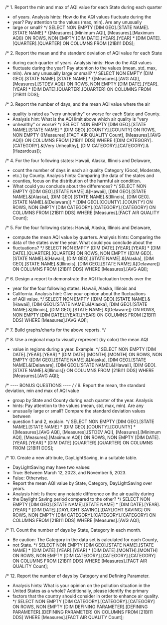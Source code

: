 /* 1. Report the min and max of AQI value for each State during each quarter
 *  of years. Analysis hints: How do the AQI values fluctuate during the
 *  year? Pay attention to the values (max, min). Are any unusually
 *  large or small?
 */
SELECT
    NON EMPTY
        [DIM GEO].[STATE NAME].[STATE NAME] *
		{[Measures].[Minimum AQI], [Measures].[Maximum AQI]} ON ROWS,
    NON EMPTY
        [DIM DATE].[YEAR].[YEAR] *
        [DIM DATE].[QUARTER].[QUARTER] ON COLUMNS
FROM [21BI11 DDS];

/* 2. Report the mean and the standard deviation of AQI value for each State
 *  during each quarter of years. Analysis hints: How do the AQI values
 *  fluctuate during the year? Pay attention to the values (mean, std, max,
 *  min). Are any unusually large or small?
 */
SELECT
    NON EMPTY
        [DIM GEO].[STATE NAME].[STATE NAME] *
        {[Measures].[AVG AQI], [Measures].[STDEV AQI]} ON ROWS,
    NON EMPTY
        [DIM DATE].[YEAR].[YEAR] *
        [DIM DATE].[QUARTER].[QUARTER] ON COLUMNS
FROM [21BI11 DDS];

/* 3. Report the number of days, and the mean AQI value where the air
 *  quality is rated as "very unhealthy" or worse for each State and County.
 *  Analysis hint: What is the AQI limit above which air quality is "very
 *  unhealthy" or worse?
 */
SELECT
    NON EMPTY
        [DIM GEO].[STATE NAME].[STATE NAME] *
        [DIM GEO].[COUNTY].[COUNTY] ON ROWS,
    NON EMPTY
        {[Measures].[FACT AIR QUALITY Count],
		 [Measures].[AVG AQI]} ON COLUMNS
FROM [21BI11 DDS]
WHERE
    {[DIM CATEGORY].[CATEGORY].&[Very Unhealthy],
     [DIM CATEGORY].[CATEGORY].&[Hazardous]};

/* 4. For the four following states: Hawaii, Alaska, Illinois and Delaware,
 *  count the number of days in each air quality Category (Good, Moderate,
 *  etc.) by County. Analysis hints: Comparing the data of the states and
 *  counties, focus on the distribution of the harmful air condition.
 *  What could you conclude about the differences?
 */
SELECT
    NON EMPTY
        {[DIM GEO].[STATE NAME].&[Hawaii],
         [DIM GEO].[STATE NAME].&[Alaska],
         [DIM GEO].[STATE NAME].&[Illinois],
         [DIM GEO].[STATE NAME].&[Delaware]} *
        [DIM GEO].[COUNTY].[COUNTY] ON ROWS,
    NON EMPTY
        [DIM CATEGORY].[CATEGORY].[CATEGORY] ON COLUMNS
FROM [21BI11 DDS]
WHERE [Measures].[FACT AIR QUALITY Count];

/* 5. For the four following states: Hawaii, Alaska, Illinois and Delaware,
 *  compute the mean AQI value by quarters. Analysis hints: Comparing the
 *  data of the states over the year. What could you conclude about the
 *  fluctuations?
 */
SELECT
    NON EMPTY
		[DIM DATE].[YEAR].[YEAR] *
		[DIM DATE].[QUARTER].[QUARTER] ON ROWS,
    NON EMPTY
        {[DIM GEO].[STATE NAME].&[Hawaii],
         [DIM GEO].[STATE NAME].&[Alaska],
         [DIM GEO].[STATE NAME].&[Illinois],
         [DIM GEO].[STATE NAME].&[Delaware]} ON COLUMNS
FROM [21BI11 DDS]
WHERE [Measures].[AVG AQI];

/* 6. Design a report to demonstrate the AQI fluctuation trends over the
 *  year for the four following states: Hawaii, Alaska, Illinois and
 *  California. Analysis hint: Give your opinion about the fluctuations
 *  of AQI value.
 */
SELECT
	NON EMPTY
		{[DIM GEO].[STATE NAME].&[Hawaii],
		 [DIM GEO].[STATE NAME].&[Alaska],
		 [DIM GEO].[STATE NAME].&[Illinois],
		 [DIM GEO].[STATE NAME].&[Delaware]} ON ROWS,
    NON EMPTY [DIM DATE].[YEAR].[YEAR] ON COLUMNS
FROM [21BI11 DDS]
WHERE [Measures].[AVG AQI];

/* 7. Build graphs/charts for the above reports.
 */

/* 8. Use a regional map to visually represent (by color) the mean AQI
 *  value in regions during a year. Example:
 */
SELECT
    NON EMPTY
		[DIM DATE].[YEAR].[YEAR] *
		[DIM DATE].[MONTH].[MONTH] ON ROWS,
    NON EMPTY
        {[DIM GEO].[STATE NAME].&[Alaska],
		 [DIM GEO].[STATE NAME].&[Delaware],
         [DIM GEO].[STATE NAME].&[Hawaii],
         [DIM GEO].[STATE NAME].&[Illinois]} ON COLUMNS
FROM [21BI11 DDS]
WHERE [Measures].[AVG AQI];

/*	---- BONUS QUESTIONS ----
 */
/* 9. Report the mean, the standard deviation, min and max of AQI value
 *  group by State and County during each quarter of the year. Analysis
 *  hints: Pay attention to the values (mean, std, max, min). Are any
 *  unusually large or small? Compare the standard deviation values between
 *  question 1 and 2, explain.
 */
SELECT
    NON EMPTY
        [DIM GEO].[STATE NAME].[STATE NAME] *
		[DIM GEO].[COUNTY].[COUNTY] *
		{[Measures].[AVG AQI], [Measures].[STDEV AQI],
		 [Measures].[Minimum AQI], [Measures].[Maximum AQI]}
		ON ROWS,
    NON EMPTY
        [DIM DATE].[YEAR].[YEAR] *
        [DIM DATE].[QUARTER].[QUARTER] ON COLUMNS
FROM [21BI11 DDS];

/* 10. Create a new attribute, DayLightSaving, in a suitable table.
 *  DayLightSaving may have two values:
 *    True: Between March 12, 2023, and November 5, 2023.
 *    False: Otherwise.
 *  Report the mean AQI value by State, Category, DayLightSaving over years.
 *  Analysis hint: Is there any notable difference on the air quality during
 *  the Daylight Saving period compared to the other?
 */
SELECT
    NON EMPTY
		[DIM GEO].[STATE NAME].[STATE NAME] *
		[DIM DATE].[YEAR].[YEAR] *
		[DIM DATE].[DAYLIGHT SAVING].[DAYLIGHT SAVING] ON ROWS,
    NON EMPTY
        [DIM CATEGORY].[CATEGORY].[CATEGORY] ON COLUMNS
FROM [21BI11 DDS]
WHERE [Measures].[AVG AQI];

/* 11. Count the number of days by State, Category in each month.
 *  Be caution: The Category in the data set is calculated for each County,
 *  not State.
 */
SELECT
	NON EMPTY
		[DIM GEO].[STATE NAME].[STATE NAME] *
		[DIM DATE].[YEAR].[YEAR] *
		[DIM DATE].[MONTH].[MONTH] ON ROWS,
	NON EMPTY
		[DIM CATEGORY].[CATEGORY].[CATEGORY] ON COLUMNS
FROM [21BI11 DDS]
WHERE [Measures].[FACT AIR QUALITY Count];

/* 12. Report the number of days by Category and Defining Parameter.
 *  Analysis hints: What is your opinion on the pollution situation in the
 *  United States as a whole? Additionally, please identify the primary
 *  factors that the country should consider in order to enhance air quality.
 */
SELECT
	NON EMPTY [DIM CATEGORY].[CATEGORY].[CATEGORY] ON ROWS,
	NON EMPTY
		[DIM DEFINING PARAMETER].[DEFINING PARAMETER].[DEFINING PARAMETER]
		ON COLUMNS
FROM [21BI11 DDS]
WHERE [Measures].[FACT AIR QUALITY Count];